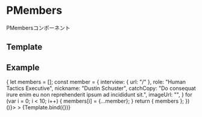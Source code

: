 
<Meta title="Organisms/PMembers" component={PMembers} />

# PMembers

PMembersコンポーネント

## Template


## Example

<Canvas>
  <Story
    name="PMembers"
    args={(() => {
      let members = [];
      const member = {
        interview: {
          url: "/"
        },
        role: "Human Tactics Executive",
        nickname: "Dustin Schuster",
        catchCopy: "Do consequat irure enim eu non reprehenderit ipsum ad incididunt sit.",
        imageUrl: "",
      }
      for (var i = 0; i < 10; i++) {
        members[i] = {...member};
      }
      return {
        members
      };
    })()}>
  >
    {Template.bind({})}
  </Story>
</Canvas>

<Props story="PMembers" />
